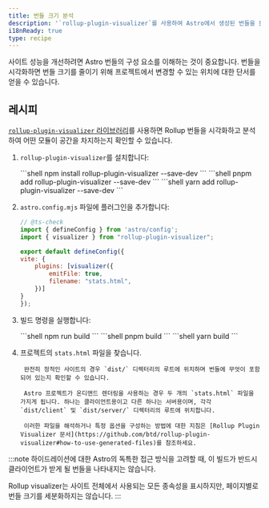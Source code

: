 ```yaml
---
title: 번들 크기 분석
description: '`rollup-plugin-visualizer`를 사용하여 Astro에서 생성된 번들을 분석하는 방법을 알아봅니다.'
i18nReady: true
type: recipe
---
```



사이트 성능을 개선하려면 Astro 번들의 구성 요소를 이해하는 것이 중요합니다. 번들을 시각화하면 번들 크기를 줄이기 위해 프로젝트에서 변경할 수 있는 위치에 대한 단서를 얻을 수 있습니다.

## 레시피

[`rollup-plugin-visualizer` 라이브러리](https://github.com/btd/rollup-plugin-visualizer)를 사용하면 Rollup 번들을 시각화하고 분석하여 어떤 모듈이 공간을 차지하는지 확인할 수 있습니다.
<Steps>
1. `rollup-plugin-visualizer`를 설치합니다:

    <PackageManagerTabs>
        <Fragment slot="npm">
        ```shell
        npm install rollup-plugin-visualizer --save-dev
        ```
        </Fragment>
        <Fragment slot="pnpm">
        ```shell
        pnpm add rollup-plugin-visualizer --save-dev
        ```
        </Fragment>
        <Fragment slot="yarn">
        ```shell
        yarn add rollup-plugin-visualizer --save-dev
        ```
        </Fragment>
    </PackageManagerTabs>

2. `astro.config.mjs` 파일에 플러그인을 추가합니다:

    ```js
    // @ts-check
    import { defineConfig } from 'astro/config';
    import { visualizer } from "rollup-plugin-visualizer";

    export default defineConfig({
    vite: {
        plugins: [visualizer({
            emitFile: true,
            filename: "stats.html",
        })]
    }
    });
    ```
3. 빌드 명령을 실행합니다:

    <PackageManagerTabs>
        <Fragment slot="npm">
        ```shell
        npm run build
        ```
        </Fragment>
        <Fragment slot="pnpm">
        ```shell
        pnpm build
        ```
        </Fragment>
        <Fragment slot="yarn">
        ```shell
        yarn build
        ```
        </Fragment>
    </PackageManagerTabs>

4. 프로젝트의 `stats.html` 파일을 찾습니다.

		완전히 정적인 사이트의 경우 `dist/` 디렉터리의 루트에 위치하며 번들에 무엇이 포함되어 있는지 확인할 수 있습니다.
				
		Astro 프로젝트가 온디맨드 렌더링을 사용하는 경우 두 개의 `stats.html` 파일을 가지게 됩니다. 하나는 클라이언트용이고 다른 하나는 서버용이며, 각각 `dist/client` 및 `dist/server/` 디렉터리의 루트에 위치합니다.
				
		이러한 파일을 해석하거나 특정 옵션을 구성하는 방법에 대한 지침은 [Rollup Plugin Visualizer 문서](https://github.com/btd/rollup-plugin-visualizer#how-to-use-generated-files)를 참조하세요.
		
</Steps>

:::note
하이드레이션에 대한 Astro의 독특한 접근 방식을 고려할 때, 이 빌드가 반드시 클라이언트가 받게 될 번들을 나타내지는 않습니다.

Rollup visualizer는 사이트 전체에서 사용되는 모든 종속성을 표시하지만, 페이지별로 번들 크기를 세분화하지는 않습니다.
:::
